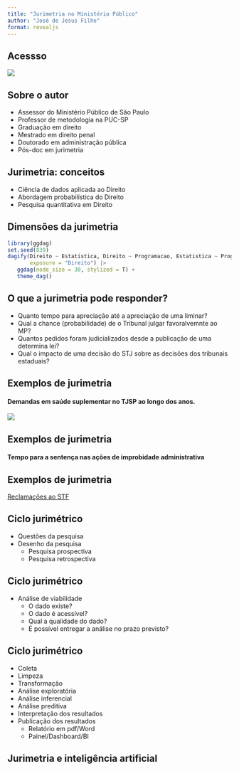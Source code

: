 ```yaml
---
title: "Jurimetria no Ministério Público"
author: "José de Jesus Filho"
format: revealjs
---
```


## Acessso

![](qrcode.png)

## Sobre o autor

* Assessor do Ministério Público de São Paulo
* Professor de metodologia na PUC-SP
* Graduação em direito
* Mestrado em direito penal
* Doutorado em administração pública
* Pós-doc em jurimetria

## Jurimetria: conceitos

* Ciência de dados aplicada ao Direito
* Abordagem probabilística do Direito
* Pesquisa quantitativa em Direito

## Dimensões da jurimetria

```r

library(ggdag)
set.seed(839)
dagify(Direito ~ Estatistica, Direito ~ Programacao, Estatistica ~ Programacao, 
       exposure = "Direito") |> 
   ggdag(node_size = 30, stylized = T) +
   theme_dag()
```

## O que a jurimetria pode responder?

* Quanto tempo para apreciação até a apreciação de uma liminar?
* Qual a chance (probabilidade) de o Tribunal julgar favoralvemnte ao MP?
* Quantos pedidos foram judicializados desde a publicação de uma determina lei?
* Qual o impacto de uma decisão do STJ sobre as decisões dos tribunais estaduais?

## Exemplos de jurimetria

#### Demandas em saúde suplementar no TJSP ao longo dos anos.

![](tb_mes.png)

## Exemplos de jurimetria

#### Tempo para a sentença nas ações de improbidade administrativa

## Exemplos de jurimetria

[Reclamações ao STF](https://direito.consudata.com.br/shiny/stf)

## Ciclo jurimétrico

* Questões da pesquisa
* Desenho da pesquisa
  - Pesquisa prospectiva
  - Pesquisa retrospectiva

## Ciclo jurimétrico
* Análise de viabilidade
  - O dado existe?
  - O dado é acessível?
  - Qual a qualidade do dado?
  - É possível entregar a análise no prazo previsto?
  
## Ciclo jurimétrico
* Coleta
* Limpeza
* Transformação
* Análise exploratória
* Análise inferencial
* Análise preditiva
* Interpretação dos resultados
* Publicação dos resultados
  - Relatório em pdf/Word
  - Painel/Dashboard/BI

## Jurimetria e inteligência artificial



